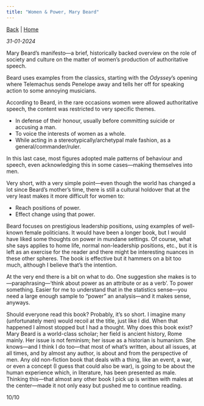 ```yaml
---
title: "Women & Power, Mary Beard"
---
```


[Back](https://CruzAdl.github.io/bookreviews.qmd) | [Home](index.qmd)

*31-01-2024*

Mary Beard's manifesto—a brief, historically backed overview on the role of society and culture on the matter of women's production of authoritative speech.

Beard uses examples from the classics, starting with the *Odyssey*'s opening where Telemachus sends Penelope away and tells her off for speaking action to some annoying musicians.

According to Beard, in the rare occasions women were allowed authoritative speech, the content was restricted to very specific themes.

- In defense of their honour, usually before committing suicide or accusing a man.
- To voice the interests of women as a whole.
- While acting in a stereotypically/archetypal male fashion, as a general/commander/ruler.

In this last case, most figures adopted male patterns of behaviour and speech, even acknowledging this in some cases—making themselves into men.

Very short, with a very simple point—even though the world has changed a lot since Beard's mother's time, there is still a cultural holdover that at the very least makes it more difficult for women to:

- Reach positions of power.
- Effect change using that power.

Beard focuses on prestigious leadership positions, using examples of well-known female politicians. It would have been a longer book, but I would have liked some thoughts on power in mundane settings. Of course, what she says applies to home life, normal non-leadership positions, etc., but it is left as an exercise for the reader and there might be interesting nuances in these other spheres. The book is effective but it hammers on a bit too much, although I believe that's the intention.

At the very end there is a bit on what to do. One suggestion she makes is to—paraphrasing—'think about power as an attribute or as a verb'. To power something. Easier for me to understand that in the statistics sense—you need a large enough sample to “power” an analysis—and it makes sense, anyways.

Should everyone read this book? Probably, it's so short. I imagine many (unfortunately men) would recoil at the title, just like I did. When that happened I almost stopped but I had a thought. Why does this book exist? Mary Beard is a world-class scholar; her field is ancient history, Rome mainly. Her issue is not feminism; her issue as a historian is humanism. She knows—and I think I do too—that most of what's written, about all issues, at all times, and by almost any author, is about and from the perspective of men. Any old non-fiction book that deals with a thing, like an event, a war, or even a concept (I guess that could also be war), is going to be about the human experience which, in literature, has been presented as male. Thinking this—that almost any other book I pick up is written with males at the center—made it not only easy but pushed me to continue reading.

10/10
